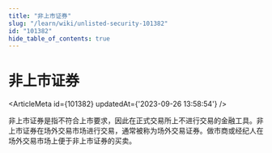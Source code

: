 ```yaml
---
title: "非上市证券"
slug: "/learn/wiki/unlisted-security-101382"
id: "101382"
hide_table_of_contents: true
---
```



# 非上市证券

<ArticleMeta id={101382} updatedAt={'2023-09-26 13:58:54'} />
<div className='border-solid border-b border-t-0 my-4 border-[var(--ifm-color-gray-300)]' />

非上市证券是指不符合上市要求，因此在正式交易所上不进行交易的金融工具。非上市证券在场外交易市场进行交易，通常被称为场外交易证券。做市商或经纪人在场外交易市场上便于非上市证券的买卖。
